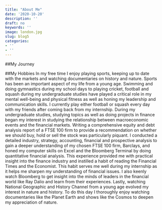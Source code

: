 ```yaml
---
title: "About Me"
date: '2020-10-20'
description: ''
draft: no
keywords: ''
image: london.jpg
slug: blog5
categories:
- ''
- ''
---
```


##My Journey



##My Hobbies
In my free time I enjoy playing sports, keeping up to date with the markets and watching documentaries on history and nature. Sports has been an important aspect of my life from a young age. Swimming and doing gymnastics during my school days to playing cricket, football and squash during my undergraduate studies have played a critical role in my mental well-being and physical fitness as well as honing my leadership and communication skills. I currently play either football or squash every day with my friends after coming back from my internship. During my undergraduate studies, studying topics as well as doing projects in finance began my interest in studying the relationship between macroeconomic events and the financial markets. Writing a comprehensive equity and debt analysis report of a FTSE 100 firm to provide a recommendation on whether we should buy, hold or sell the stock was particularly piquant. I conducted a detailed industry, strategy, accounting, financial and prospective analysis to gain a deeper understanding of my chosen FTSE 100 firm, Barclays, and honed my computer skills on Excel and the Bloomberg Terminal by doing quantitative financial analysis. This experience provided me with practical insight into the finance industry and instilled a habit of reading the Financial Times and the Economist. This habit serves me well during my internship as it helps me sharpen my understanding of financial issues. I also keenly watch Bloomberg to get insight into the minds of leaders in the financial world like Ray Dalio and learn from their experiences. Lastly, watching National Geographic and History Channel from a young age evolved my interest in nature and history. To do this day I thoroughly enjoy watching documentaries like the Planet Earth and shows like the Cosmos to deepen my appreciation of nature.